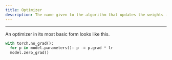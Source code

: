 ```yaml
---
title: Optimizer
description: The name given to the algorithm that updates the weights in a model. Note that it does not compute the gradients, and hence is not part of [backpropagation](backpropagation.qmd).
---
```


---

An optimizer in its most basic form looks like this.

```py
with torch.no_grad(): 
  for p in model.parameters(): p -= p.grad * lr 
  model.zero_grad() 
```